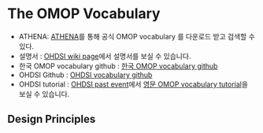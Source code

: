 # The OMOP Vocabulary{#omopVoca}

* ATHENA: [ATHENA](http://athena.ohdsi.org)를 통해 공식 OMOP vocabulary 를 다운로드 받고 검색할 수 있다.
* 설명서 : [OHDSI wiki page](https://www.ohdsi.org/web/wiki/doku.php?id=documentation:vocabulary)에서 설명서를 보실 수 있습니다.
* 한국 OMOP vocabulary github : [한국 OMOP vocabulary github](https://github.com/ohdsi-korea/OmopVocabularyKorea)
* OHDSI Github : [OHDSI vocabulary github](https://github.com/OHDSI/Vocabulary-v5.0)
* OHDSI tutorial : [OHDSI past event](https://www.ohdsi.org/past-events/)에서 [영문 OMOP vocabulary tutorial](https://www.ohdsi.org/past-events/2018-tutorials-omop-common-data-model-and-standardized-vocabularies/)을 보실 수 있습니다.

## Design Principles
